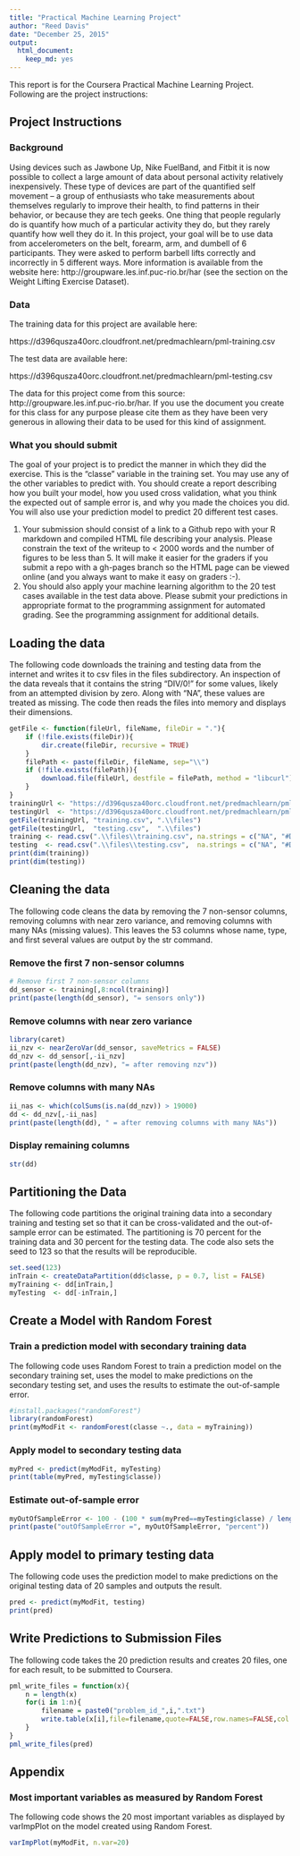 ```yaml
---
title: "Practical Machine Learning Project"
author: "Reed Davis"
date: "December 25, 2015"
output: 
  html_document: 
    keep_md: yes
---
```


This report is for the Coursera Practical Machine Learning Project. Following are the project instructions:

## Project Instructions

### Background

Using devices such as Jawbone Up, Nike FuelBand, and Fitbit it is now possible to collect a large amount of data about personal activity relatively inexpensively. These type of devices are part of the quantified self movement – a group of enthusiasts who take measurements about themselves regularly to improve their health, to find patterns in their behavior, or because they are tech geeks. One thing that people regularly do is quantify how much of a particular activity they do, but they rarely quantify how well they do it. In this project, your goal will be to use data from accelerometers on the belt, forearm, arm, and dumbell of 6 participants. They were asked to perform barbell lifts correctly and incorrectly in 5 different ways. More information is available from the website here: http://groupware.les.inf.puc-rio.br/har (see the section on the Weight Lifting Exercise Dataset). 

### Data

The training data for this project are available here: 

https://d396qusza40orc.cloudfront.net/predmachlearn/pml-training.csv

The test data are available here: 

https://d396qusza40orc.cloudfront.net/predmachlearn/pml-testing.csv

The data for this project come from this source: http://groupware.les.inf.puc-rio.br/har. If you use the document you create for this class for any purpose please cite them as they have been very generous in allowing their data to be used for this kind of assignment. 

### What you should submit

The goal of your project is to predict the manner in which they did the exercise. This is the "classe" variable in the training set. You may use any of the other variables to predict with. You should create a report describing how you built your model, how you used cross validation, what you think the expected out of sample error is, and why you made the choices you did. You will also use your prediction model to predict 20 different test cases. 

1. Your submission should consist of a link to a Github repo with your R markdown and compiled HTML file describing your analysis. Please constrain the text of the writeup to < 2000 words and the number of figures to be less than 5. It will make it easier for the graders if you submit a repo with a gh-pages branch so the HTML page can be viewed online (and you always want to make it easy on graders :-).
2. You should also apply your machine learning algorithm to the 20 test cases available in the test data above. Please submit your predictions in appropriate format to the programming assignment for automated grading. See the programming assignment for additional details. 

## Loading the data

The following code downloads the training and testing data from the internet and writes it to csv files in the files subdirectory. An inspection of the data reveals that it contains the string "DIV/0!" for some values, likely from an attempted division by zero. Along with "NA", these values are treated as missing. The code then reads the files into memory and displays their dimensions.

```r
getFile <- function(fileUrl, fileName, fileDir = "."){
    if (!file.exists(fileDir)){
        dir.create(fileDir, recursive = TRUE)
    }
    filePath <- paste(fileDir, fileName, sep="\\")
    if (!file.exists(filePath)){
        download.file(fileUrl, destfile = filePath, method = "libcurl")
    }
}
trainingUrl <- "https://d396qusza40orc.cloudfront.net/predmachlearn/pml-training.csv"
testingUrl  <- "https://d396qusza40orc.cloudfront.net/predmachlearn/pml-testing.csv"
getFile(trainingUrl, "training.csv", ".\\files")
getFile(testingUrl,  "testing.csv",  ".\\files")
training <- read.csv(".\\files\\training.csv", na.strings = c("NA", "#DIV/0!"))
testing  <- read.csv(".\\files\\testing.csv",  na.strings = c("NA", "#DIV/0!"))
print(dim(training))
print(dim(testing))
```

## Cleaning the data

The following code cleans the data by removing the 7 non-sensor columns, removing columns with near zero variance, and removing columns with many NAs (missing values). This leaves the 53 columns whose name, type, and first several values are output by the str command.

### Remove the first 7 non-sensor columns

```r
# Remove first 7 non-sensor columns
dd_sensor <- training[,8:ncol(training)]
print(paste(length(dd_sensor), "= sensors only"))
```

### Remove columns with near zero variance

```r
library(caret)
ii_nzv <- nearZeroVar(dd_sensor, saveMetrics = FALSE)
dd_nzv <- dd_sensor[,-ii_nzv]
print(paste(length(dd_nzv), "= after removing nzv"))
```

### Remove columns with many NAs

```r
ii_nas <- which(colSums(is.na(dd_nzv)) > 19000)
dd <- dd_nzv[,-ii_nas]
print(paste(length(dd), " = after removing columns with many NAs"))
```

### Display remaining columns

```r
str(dd)
```
## Partitioning the Data

The following code partitions the original training data into a secondary training and testing set so that it can be cross-validated and the out-of-sample error can be estimated. The partitioning is 70 percent for the training data and 30 percent for the testing data. The code also sets the seed to 123 so that the results will be reproducible.

```r
set.seed(123)
inTrain <- createDataPartition(dd$classe, p = 0.7, list = FALSE)
myTraining <- dd[inTrain,]
myTesting  <- dd[-inTrain,]
```

## Create a Model with Random Forest

### Train a prediction model with secondary training data

The following code uses Random Forest to train a prediction model on the secondary training set, uses the model to make predictions on the secondary testing set, and uses the results to estimate the out-of-sample error.
```r
#install.packages("randomForest")
library(randomForest)
print(myModFit <- randomForest(classe ~., data = myTraining))
```

### Apply model to secondary testing data

```r
myPred <- predict(myModFit, myTesting)
print(table(myPred, myTesting$classe))
```

### Estimate out-of-sample error

```r
myOutOfSampleError <- 100 - (100 * sum(myPred==myTesting$classe) / length(myPred))
print(paste("outOfSampleError =", myOutOfSampleError, "percent"))
```
## Apply model to primary testing data

The following code uses the prediction model to make predictions on the original testing data of 20 samples and outputs the result.

```r
pred <- predict(myModFit, testing)
print(pred)
```
## Write Predictions to Submission Files

The following code takes the 20 prediction results and creates 20 files, one for each result, to be submitted to Coursera.

```r
pml_write_files = function(x){
    n = length(x)
    for(i in 1:n){
        filename = paste0("problem_id_",i,".txt")
        write.table(x[i],file=filename,quote=FALSE,row.names=FALSE,col.names=FALSE)
    }
}
pml_write_files(pred)
```
## Appendix

### Most important variables as measured by Random Forest

The following code shows the 20 most important variables as displayed by varImpPlot on the model created using Random Forest.

```r
varImpPlot(myModFit, n.var=20)
```